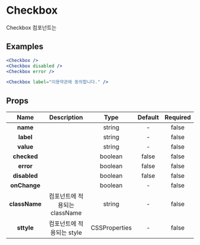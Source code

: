 
# Checkbox

Checkbox 컴포넌트는

## Examples

```jsx header=기본&nbsp;예제
<Checkbox />
<Checkbox disabled />
<Checkbox error />
```

```jsx header=Label&nbsp;예제
<Checkbox label="이용약관에 동의합니다." />
```

## Props
| Name | Description | Type | Default | Required |
|:---:|:---:|:---:|:---:|:---:|
| **name** |  | string | - | false |
| **label** |  | string | - | false |
| **value** |  | string | - | false |
| **checked** |  | boolean | false | false |
| **error** |  | boolean | false | false |
| **disabled** |  | boolean | false | false |
| **onChange** |  | boolean | - | false |
| **className** | 컴포넌트에 적용되는 className | string | - | false |
| **sttyle** | 컴포넌트에 적용되는 style | CSSProperties | - | false |

<style jsx global>{`
  .component-container {
    text-align: center;
  }

  .caple-checkbox:not(:last-child) {
    margin-right: 30px;
  }

  .caple-card--header, .caple-collapse {
    font-family: 'Spoqa Han Sans', -apple-system, BlinkMacSystemFont, 'Sans-serif';
  }
`}</style>
